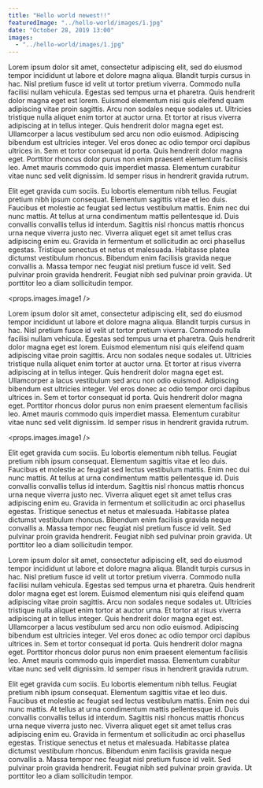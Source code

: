 ```yaml
---
title: "Hello world newest!!"
featuredImage: "../hello-world/images/1.jpg"
date: "October 28, 2019 13:00"
images:
  - "../hello-world/images/1.jpg"
---
```


Lorem ipsum dolor sit amet, consectetur adipiscing elit, sed do eiusmod tempor incididunt ut labore et dolore magna aliqua.
Blandit turpis cursus in hac. Nisl pretium fusce id velit ut tortor pretium viverra.
Commodo nulla facilisi nullam vehicula. Egestas sed tempus urna et pharetra.
Quis hendrerit dolor magna eget est lorem. Euismod elementum nisi quis eleifend quam adipiscing vitae proin sagittis.
Arcu non sodales neque sodales ut. Ultricies tristique nulla aliquet enim tortor at auctor urna.
Et tortor at risus viverra adipiscing at in tellus integer. Quis hendrerit dolor magna eget est.
Ullamcorper a lacus vestibulum sed arcu non odio euismod. Adipiscing bibendum est ultricies integer.
Vel eros donec ac odio tempor orci dapibus ultrices in. Sem et tortor consequat id porta. Quis hendrerit dolor magna eget.
Porttitor rhoncus dolor purus non enim praesent elementum facilisis leo. Amet mauris commodo quis imperdiet massa.
Elementum curabitur vitae nunc sed velit dignissim. Id semper risus in hendrerit gravida rutrum.

Elit eget gravida cum sociis. Eu lobortis elementum nibh tellus.
Feugiat pretium nibh ipsum consequat. Elementum sagittis vitae et leo duis.
Faucibus et molestie ac feugiat sed lectus vestibulum mattis. Enim nec dui nunc mattis.
At tellus at urna condimentum mattis pellentesque id. Duis convallis convallis tellus id interdum.
Sagittis nisl rhoncus mattis rhoncus urna neque viverra justo nec. Viverra aliquet eget sit amet tellus cras adipiscing enim eu.
Gravida in fermentum et sollicitudin ac orci phasellus egestas. Tristique senectus et netus et malesuada.
Habitasse platea dictumst vestibulum rhoncus. Bibendum enim facilisis gravida neque convallis a.
Massa tempor nec feugiat nisl pretium fusce id velit. Sed pulvinar proin gravida hendrerit.
Feugiat nibh sed pulvinar proin gravida. Ut porttitor leo a diam sollicitudin tempor.

<props.images.image1 />

Lorem ipsum dolor sit amet, consectetur adipiscing elit, sed do eiusmod tempor incididunt ut labore et dolore magna aliqua.
Blandit turpis cursus in hac. Nisl pretium fusce id velit ut tortor pretium viverra.
Commodo nulla facilisi nullam vehicula. Egestas sed tempus urna et pharetra.
Quis hendrerit dolor magna eget est lorem. Euismod elementum nisi quis eleifend quam adipiscing vitae proin sagittis.
Arcu non sodales neque sodales ut. Ultricies tristique nulla aliquet enim tortor at auctor urna.
Et tortor at risus viverra adipiscing at in tellus integer. Quis hendrerit dolor magna eget est.
Ullamcorper a lacus vestibulum sed arcu non odio euismod. Adipiscing bibendum est ultricies integer.
Vel eros donec ac odio tempor orci dapibus ultrices in. Sem et tortor consequat id porta. Quis hendrerit dolor magna eget.
Porttitor rhoncus dolor purus non enim praesent elementum facilisis leo. Amet mauris commodo quis imperdiet massa.
Elementum curabitur vitae nunc sed velit dignissim. Id semper risus in hendrerit gravida rutrum.

<props.images.image1 />

Elit eget gravida cum sociis. Eu lobortis elementum nibh tellus.
Feugiat pretium nibh ipsum consequat. Elementum sagittis vitae et leo duis.
Faucibus et molestie ac feugiat sed lectus vestibulum mattis. Enim nec dui nunc mattis.
At tellus at urna condimentum mattis pellentesque id. Duis convallis convallis tellus id interdum.
Sagittis nisl rhoncus mattis rhoncus urna neque viverra justo nec. Viverra aliquet eget sit amet tellus cras adipiscing enim eu.
Gravida in fermentum et sollicitudin ac orci phasellus egestas. Tristique senectus et netus et malesuada.
Habitasse platea dictumst vestibulum rhoncus. Bibendum enim facilisis gravida neque convallis a.
Massa tempor nec feugiat nisl pretium fusce id velit. Sed pulvinar proin gravida hendrerit.
Feugiat nibh sed pulvinar proin gravida. Ut porttitor leo a diam sollicitudin tempor.

Lorem ipsum dolor sit amet, consectetur adipiscing elit, sed do eiusmod tempor incididunt ut labore et dolore magna aliqua.
Blandit turpis cursus in hac. Nisl pretium fusce id velit ut tortor pretium viverra.
Commodo nulla facilisi nullam vehicula. Egestas sed tempus urna et pharetra.
Quis hendrerit dolor magna eget est lorem. Euismod elementum nisi quis eleifend quam adipiscing vitae proin sagittis.
Arcu non sodales neque sodales ut. Ultricies tristique nulla aliquet enim tortor at auctor urna.
Et tortor at risus viverra adipiscing at in tellus integer. Quis hendrerit dolor magna eget est.
Ullamcorper a lacus vestibulum sed arcu non odio euismod. Adipiscing bibendum est ultricies integer.
Vel eros donec ac odio tempor orci dapibus ultrices in. Sem et tortor consequat id porta. Quis hendrerit dolor magna eget.
Porttitor rhoncus dolor purus non enim praesent elementum facilisis leo. Amet mauris commodo quis imperdiet massa.
Elementum curabitur vitae nunc sed velit dignissim. Id semper risus in hendrerit gravida rutrum.

Elit eget gravida cum sociis. Eu lobortis elementum nibh tellus.
Feugiat pretium nibh ipsum consequat. Elementum sagittis vitae et leo duis.
Faucibus et molestie ac feugiat sed lectus vestibulum mattis. Enim nec dui nunc mattis.
At tellus at urna condimentum mattis pellentesque id. Duis convallis convallis tellus id interdum.
Sagittis nisl rhoncus mattis rhoncus urna neque viverra justo nec. Viverra aliquet eget sit amet tellus cras adipiscing enim eu.
Gravida in fermentum et sollicitudin ac orci phasellus egestas. Tristique senectus et netus et malesuada.
Habitasse platea dictumst vestibulum rhoncus. Bibendum enim facilisis gravida neque convallis a.
Massa tempor nec feugiat nisl pretium fusce id velit. Sed pulvinar proin gravida hendrerit.
Feugiat nibh sed pulvinar proin gravida. Ut porttitor leo a diam sollicitudin tempor.
